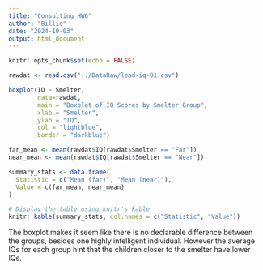 ```yaml
---
title: "Consulting_HW6"
author: "Billie"
date: "2024-10-03"
output: html_document
---
```


```r
knitr::opts_chunk$set(echo = FALSE)
```


```r
rawdat <- read.csv("../DataRaw/lead-iq-01.csv")

boxplot(IQ ~ Smelter,
        data=rawdat,
        main = "Boxplot of IQ Scores by Smelter Group", 
        xlab = "Smelter", 
        ylab = "IQ", 
        col = "lightblue", 
        border = "darkblue")

far_mean <- mean(rawdat$IQ[rawdat$Smelter == "Far"])
near_mean <- mean(rawdat$IQ[rawdat$Smelter == "Near"])

summary_stats <- data.frame(
  Statistic = c("Mean (far)", "Mean (near)"),
  Value = c(far_mean, near_mean)
)

# Display the table using knitr's kable
knitr::kable(summary_stats, col.names = c("Statistic", "Value"))
```

The boxplot makes it seem like there is no declarable difference between the groups, besides one highly intelligent individual. However the average IQs for each group hint that the children closer to the smelter have lower IQs.